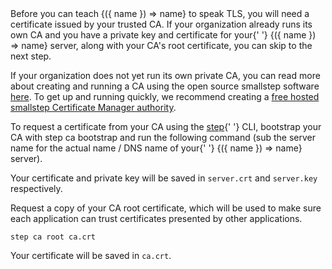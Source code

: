 <Alert>
  <div>
    Before you can teach <DocConfig>{({ name }) => name}</DocConfig> to
    speak TLS, you will need a certificate issued by your trusted
    CA. If your organization already runs its own CA and you have a
    private key and certificate for your{' '}
    <DocConfig>{({ name }) => name}</DocConfig> server, along with your
    CA's root certificate, you can skip to the next step.
  </div>
</Alert>

If your organization does not yet run its own private CA, you can
read more about creating and running a CA using the open source
smallstep software [here](/docs/getting-started). To get up and running
quickly, we recommend creating a [free hosted smallstep Certificate Manager
authority](https://info.smallstep.com/certificate-manager-early-access-mvp/).

<p>
  To request a certificate from your CA using the
  <a href="https://smallstep.com/docs/step-cli"><inlineCode>step</inlineCode></a>{' '}
  CLI, bootstrap your CA with <inlineCode>step ca bootstrap</inlineCode> and run the
  following command (sub the server name for the actual name / DNS name of your{' '}
  <DocConfig>{({ name }) => name}</DocConfig> server).
</p>

<MDXBlock path="snippets/certificate" />

Your certificate and private key will be saved in `server.crt` and `server.key` respectively.

Request a copy of your CA root certificate, which will be used to make
sure each application can trust certificates presented by other
applications.

```shell
step ca root ca.crt
```

Your certificate will be saved in `ca.crt`.
